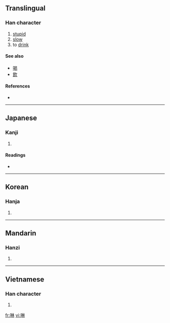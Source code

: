==Translingual==

===Han character===
{{Han char|rn=30|rad=口|as=08|sn=11|four=|canj=口木木 (RDD)}}

# [[stupid]]
# [[slow]]
# to [[drink]]

====See also====
* [[喝]]
* [[飲]]

====References====
* {{Han ref|kx=0195.030|dkj=03806|dj=0416.030|hdz=10637.070|uh=5549|ud=21833}}

----

==Japanese==

===Kanji===
{{ja-kanji|grade=|rs=口08}}

# {{defn|Japanese}}

====Readings====
* {{ja-readings|on=[[らん]] (ran)|kun=[[かまびすしい]] (kamabisushii), [[むさぼる]] (musaboru)}}

----

==Korean==

===Hanja===
{{ko-hanja|hangeul=람|rv=ram|mr=ram}}

# {{defn|Korean|sort=口08}}

----

==Mandarin==

===Hanzi===
{{cmn-hanzi|pin=[[lán]] ([[lan2]])|wg=lan<sup>2</sup>}}

# {{defn|Mandarin|sort=口08}}

----

==Vietnamese==

===Han character===
{{vi-hantu|[[lăm]], [[lằm]], [[lầm]], [[rắm]], [[rầm]], [[lảm]], [[lâm]], [[lẩm]], [[lùm]], [[rởm]], [[trăm]]|rs=口08}}

# {{defn|Vietnamese|sort=口08}}

[[fr:啉]]
[[vi:啉]]